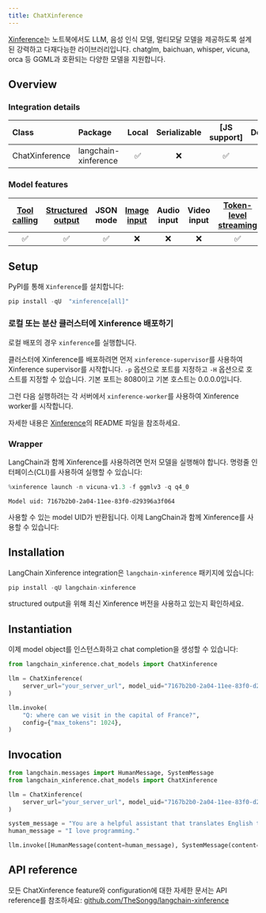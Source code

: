 ```yaml
---
title: ChatXinference
---
```


[Xinference](https://github.com/xorbitsai/inference)는 노트북에서도 LLM, 음성 인식 모델, 멀티모달 모델을 제공하도록 설계된 강력하고 다재다능한 라이브러리입니다. chatglm, baichuan, whisper, vicuna, orca 등 GGML과 호환되는 다양한 모델을 지원합니다.

## Overview

### Integration details

| Class | Package | Local | Serializable | [JS support] | Downloads | Version |
| :--- | :--- | :---: | :---: |  :---: | :---: | :---: |
| ChatXinference| langchain-xinference | ✅ | ❌ | ✅ | ✅ | ✅ |

### Model features

| [Tool calling](/oss/langchain/tools/) | [Structured output](/oss/langchain/structured-output) | JSON mode | [Image input](/oss/langchain/messages#multimodal) | Audio input | Video input | [Token-level streaming](/oss/langchain/streaming/) | Native async | [Token usage](/oss/langchain/models#token-usage) | [Logprobs](/oss/langchain/models#log-probabilities) |
| :---: |:----------------------------------------------------:| :---: | :---: |  :---: | :---: | :---: | :---: | :---: | :---: |
| ✅ |                          ✅                           | ✅ | ❌ | ❌ | ❌ | ✅ | ✅ | ❌ | ❌ |

## Setup

PyPI를 통해 `Xinference`를 설치합니다:

```python
pip install -qU  "xinference[all]"
```

### 로컬 또는 분산 클러스터에 Xinference 배포하기

로컬 배포의 경우 `xinference`를 실행합니다.

클러스터에 Xinference를 배포하려면 먼저 `xinference-supervisor`를 사용하여 Xinference supervisor를 시작합니다. `-p` 옵션으로 포트를 지정하고 `-H` 옵션으로 호스트를 지정할 수 있습니다. 기본 포트는 8080이고 기본 호스트는 0.0.0.0입니다.

그런 다음 실행하려는 각 서버에서 `xinference-worker`를 사용하여 Xinference worker를 시작합니다.

자세한 내용은 [Xinference](https://github.com/xorbitsai/inference)의 README 파일을 참조하세요.

### Wrapper

LangChain과 함께 Xinference를 사용하려면 먼저 모델을 실행해야 합니다. 명령줄 인터페이스(CLI)를 사용하여 실행할 수 있습니다:

```python
%xinference launch -n vicuna-v1.3 -f ggmlv3 -q q4_0
```

```output
Model uid: 7167b2b0-2a04-11ee-83f0-d29396a3f064
```

사용할 수 있는 model UID가 반환됩니다. 이제 LangChain과 함께 Xinference를 사용할 수 있습니다:

## Installation

LangChain Xinference integration은 `langchain-xinference` 패키지에 있습니다:

```python
pip install -qU langchain-xinference
```

structured output을 위해 최신 Xinference 버전을 사용하고 있는지 확인하세요.

## Instantiation

이제 model object를 인스턴스화하고 chat completion을 생성할 수 있습니다:

```python
from langchain_xinference.chat_models import ChatXinference

llm = ChatXinference(
    server_url="your_server_url", model_uid="7167b2b0-2a04-11ee-83f0-d29396a3f064"
)

llm.invoke(
    "Q: where can we visit in the capital of France?",
    config={"max_tokens": 1024},
)
```

## Invocation

```python
from langchain.messages import HumanMessage, SystemMessage
from langchain_xinference.chat_models import ChatXinference

llm = ChatXinference(
    server_url="your_server_url", model_uid="7167b2b0-2a04-11ee-83f0-d29396a3f064"
)

system_message = "You are a helpful assistant that translates English to French. Translate the user sentence."
human_message = "I love programming."

llm.invoke([HumanMessage(content=human_message), SystemMessage(content=system_message)])
```

## API reference

모든 ChatXinference feature와 configuration에 대한 자세한 문서는 API reference를 참조하세요: [github.com/TheSongg/langchain-xinference](https://github.com/TheSongg/langchain-xinference)